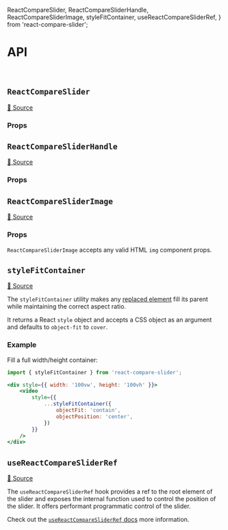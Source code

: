 
  ReactCompareSlider,
  ReactCompareSliderHandle,
  ReactCompareSliderImage,
  styleFitContainer,
  useReactCompareSliderRef,
} from 'react-compare-slider';

<Meta title="Docs/API" />

# API

<br />

## `ReactCompareSlider`

<Description of={ReactCompareSlider} />

[🔗 Source](https://github.com/nerdyman/react-compare-slider/blob/main/src/ReactCompareSlider.tsx)

### Props

<ArgTypes of={ReactCompareSlider} />


## `ReactCompareSliderHandle`

<Description of={ReactCompareSliderHandle} />

[🔗 Source](https://github.com/nerdyman/react-compare-slider/blob/main/src/ReactCompareSliderHandle.tsx)

### Props

<ArgTypes of={ReactCompareSliderHandle} />


## `ReactCompareSliderImage`

<Description of={ReactCompareSliderImage} />

[🔗 Source](https://github.com/nerdyman/react-compare-slider/blob/main/src/ReactCompareSliderImage.tsx)

### Props

`ReactCompareSliderImage` accepts any valid HTML `img` component props.


## `styleFitContainer`

<Description of={styleFitContainer} />

[🔗 Source](https://github.com/nerdyman/react-compare-slider/blob/main/src/utils.ts#L16)

The `styleFitContainer` utility makes any [replaced element](https://developer.mozilla.org/en-US/docs/Web/CSS/Replaced_element)
fill its parent while maintaining the correct aspect ratio.

It returns a React `style` object and accepts a CSS object as an argument and
defaults to `object-fit` to `cover`.

### Example

Fill a full width/height container:

```jsx
import { styleFitContainer } from 'react-compare-slider';

<div style={{ width: '100vw', height: '100vh' }}>
    <video
        style={{
            ...styleFitContainer({
                objectFit: 'contain',
                objectPosition: 'center',
            })
        }}
    />
</div>
```

## `useReactCompareSliderRef`

<Description of={useReactCompareSliderRef} />

[🔗 Source](https://github.com/nerdyman/react-compare-slider/blob/main/src/useReactCompareSliderRef.ts)

The `useReactCompareSliderRef` hook provides a ref to the root element of the slider and exposes the internal
function used to control the position of the slider. It offers performant programmatic control of the slider.

Check out the [`useReactCompareSliderRef` docs](/story/docs-usereactcomparesliderref--page) more information.

